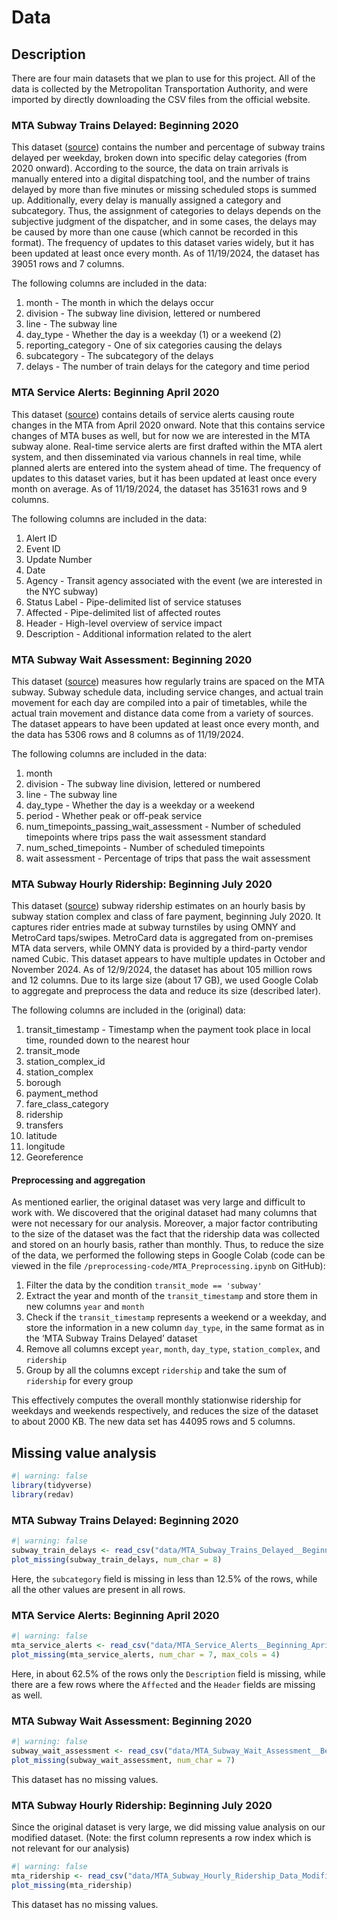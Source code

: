 # Data

## Description

There are four main datasets that we plan to use for this project. All of the data is collected by the Metropolitan Transportation Authority, and were imported by directly downloading the CSV files from the official website.

### MTA Subway Trains Delayed: Beginning 2020

This dataset ([source](https://data.ny.gov/Transportation/MTA-Subway-Trains-Delayed-Beginning-2020/wx2t-qtaz/about_data)) contains the number and percentage of subway trains delayed per weekday, broken down into specific delay categories (from 2020 onward). According to the source, the data on train arrivals is manually entered into a digital dispatching tool, and the number of trains delayed by more than five minutes or missing scheduled stops is summed up. Additionally, every delay is manually assigned a category and subcategory. Thus, the assignment of categories to delays depends on the subjective judgment of the dispatcher, and in some cases, the delays may be caused by more than one cause (which cannot be recorded in this format). The frequency of updates to this dataset varies widely, but it has been updated at least once every month. As of 11/19/2024, the dataset has 39051 rows and 7 columns.

The following columns are included in the data:

1.  month - The month in which the delays occur
2.  division - The subway line division, lettered or numbered
3.  line - The subway line
4.  day_type - Whether the day is a weekday (1) or a weekend (2)
5.  reporting_category - One of six categories causing the delays
6.  subcategory - The subcategory of the delays
7.  delays - The number of train delays for the category and time period

### MTA Service Alerts: Beginning April 2020

This dataset ([source](https://data.ny.gov/Transportation/MTA-Service-Alerts-Beginning-April-2020/7kct-peq7/about_data)) contains details of service alerts causing route changes in the MTA from April 2020 onward. Note that this contains service changes of MTA buses as well, but for now we are interested in the MTA subway alone. Real-time service alerts are first drafted within the MTA alert system, and then disseminated via various channels in real time, while planned alerts are entered into the system ahead of time. The frequency of updates to this dataset varies, but it has been updated at least once every month on average. As of 11/19/2024, the dataset has 351631 rows and 9 columns.

The following columns are included in the data:

1.  Alert ID
2.  Event ID
3.  Update Number
4.  Date
5.  Agency - Transit agency associated with the event (we are interested in the NYC subway)
6.  Status Label - Pipe-delimited list of service statuses
7.  Affected - Pipe-delimited list of affected routes
8.  Header - High-level overview of service impact
9.  Description - Additional information related to the alert

### MTA Subway Wait Assessment: Beginning 2020

This dataset ([source](https://data.ny.gov/Transportation/MTA-Subway-Wait-Assessment-Beginning-2020/6b7q-snec/about_data)) measures how regularly trains are spaced on the MTA subway. Subway schedule data, including service changes, and actual train movement for each day are compiled into a pair of timetables, while the actual train movement and distance data come from a variety of sources. The dataset appears to have been updated at least once every month, and the data has 5306 rows and 8 columns as of 11/19/2024.

The following columns are included in the data:

1.  month
2.  division - The subway line division, lettered or numbered
3.  line - The subway line
4.  day_type - Whether the day is a weekday or a weekend
5.  period - Whether peak or off-peak service
6.  num_timepoints_passing_wait_assessment - Number of scheduled timepoints where trips pass the wait assessment standard
7.  num_sched_timepoints - Number of scheduled timepoints
8.  wait assessment -  Percentage of trips that pass the wait assessment

### MTA Subway Hourly Ridership: Beginning July 2020

This dataset ([source](https://data.ny.gov/Transportation/MTA-Subway-Hourly-Ridership-Beginning-July-2020/wujg-7c2s/about_data)) subway ridership estimates on an hourly basis by subway station complex and class of fare payment, beginning July 2020. It captures rider entries made at subway turnstiles by using OMNY and MetroCard taps/swipes. MetroCard data is aggregated from on-premises MTA data servers, while OMNY data is provided by a third-party vendor named Cubic. This dataset appears to have multiple updates in October and November 2024. As of 12/9/2024, the dataset has about 105 million rows and 12 columns. Due to its large size (about 17 GB), we used Google Colab to aggregate and preprocess the data and reduce its size (described later).

The following columns are included in the (original) data:

1. transit_timestamp - Timestamp when the payment took place in local time, rounded down to the nearest hour
2. transit_mode
3. station_complex_id
4. station_complex
5. borough
6. payment_method
7. fare_class_category
8. ridership
9. transfers
10. latitude
11. longitude
12. Georeference

#### Preprocessing and aggregation

As mentioned earlier, the original dataset was very large and difficult to work with. We discovered that the original dataset had many columns that were not necessary for our analysis. Moreover, a major factor contributing to the size of the dataset was the fact that the ridership data was collected and stored on an hourly basis, rather than monthly. Thus, to reduce the size of the data, we performed the following steps in Google Colab (code can be viewed in the file `/preprocessing-code/MTA_Preprocessing.ipynb` on GitHub):

1. Filter the data by the condition `transit_mode == 'subway'`
2. Extract the year and month of the `transit_timestamp` and store them in new columns `year` and `month`
3. Check if the `transit_timestamp` represents a weekend or a weekday, and store the information in a new column `day_type`, in the same format as in the 'MTA Subway Trains Delayed' dataset
4. Remove all columns except `year`, `month`, `day_type`, `station_complex`, and `ridership`
5. Group by all the columns except `ridership` and take the sum of `ridership` for every group

This effectively computes the overall monthly stationwise ridership for weekdays and weekends respectively, and reduces the size of the dataset to about 2000 KB. The new data set has 44095 rows and 5 columns.

## Missing value analysis

```r
#| warning: false
library(tidyverse)
library(redav)
```

### MTA Subway Trains Delayed: Beginning 2020

```r
#| warning: false
subway_train_delays <- read_csv("data/MTA_Subway_Trains_Delayed__Beginning_2020_20241118.csv")
plot_missing(subway_train_delays, num_char = 8)
```
Here, the `subcategory` field is missing in less than 12.5% of the rows, while all the other values are present in all rows.

### MTA Service Alerts: Beginning April 2020

```r
#| warning: false
mta_service_alerts <- read_csv("data/MTA_Service_Alerts__Beginning_April_2020_20241118.csv")
plot_missing(mta_service_alerts, num_char = 7, max_cols = 4)
```
Here, in about 62.5% of the rows only the `Description` field is missing, while there are a few rows where the `Affected` and the `Header` fields are missing as well.

### MTA Subway Wait Assessment: Beginning 2020

```r
#| warning: false
subway_wait_assessment <- read_csv("data/MTA_Subway_Wait_Assessment__Beginning_2020_20241119.csv")
plot_missing(subway_wait_assessment, num_char = 7)
```
This dataset has no missing values.

### MTA Subway Hourly Ridership: Beginning July 2020

Since the original dataset is very large, we did missing value analysis on our modified dataset. (Note: the first column represents a row index which is not relevant for our analysis)

```r
#| warning: false
mta_ridership <- read_csv("data/MTA_Subway_Hourly_Ridership_Data_Modified_v2.csv")
plot_missing(mta_ridership)
```
This dataset has no missing values.
